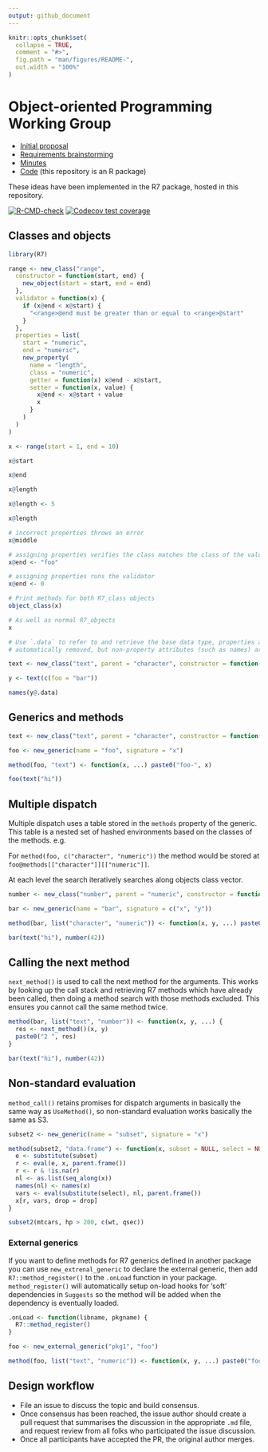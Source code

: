 ```yaml
---
output: github_document
---
```


<!-- README.md is generated from README.Rmd. Please edit that file -->

```r
knitr::opts_chunk$set(
  collapse = TRUE,
  comment = "#>",
  fig.path = "man/figures/README-",
  out.width = "100%"
)
```

# Object-oriented Programming Working Group

* [Initial proposal](proposal/proposal.org)
* [Requirements brainstorming](spec/requirements.md)
* [Minutes](minutes/)
* [Code](R/) (this repository is an R package)

These ideas have been implemented in the R7 package, hosted in this repository.

<!-- badges: start -->
[![R-CMD-check](https://github.com/RConsortium/OOP-WG/workflows/R-CMD-check/badge.svg)](https://github.com/RConsortium/OOP-WG/actions)
[![Codecov test coverage](https://codecov.io/gh/RConsortium/OOP-WG/branch/master/graph/badge.svg)](https://codecov.io/gh/RConsortium/OOP-WG?branch=master)
<!-- badges: end -->


## Classes and objects

```r
library(R7)

range <- new_class("range",
  constructor = function(start, end) {
    new_object(start = start, end = end)
  },
  validator = function(x) {
    if (x@end < x@start) {
      "<range>@end must be greater than or equal to <range>@start"
    }
  },
  properties = list(
    start = "numeric",
    end = "numeric",
    new_property(
      name = "length",
      class = "numeric",
      getter = function(x) x@end - x@start,
      setter = function(x, value) {
        x@end <- x@start + value
        x
      }
    )
  )
)

x <- range(start = 1, end = 10)

x@start

x@end

x@length

x@length <- 5

x@length

# incorrect properties throws an error
x@middle

# assigning properties verifies the class matches the class of the value
x@end <- "foo"

# assigning properties runs the validator
x@end <- 0

# Print methods for both R7_class objects
object_class(x)

# As well as normal R7_objects
x

# Use `.data` to refer to and retrieve the base data type, properties are
# automatically removed, but non-property attributes (such as names) are retained.

text <- new_class("text", parent = "character", constructor = function(text) new_object(.data = text))

y <- text(c(foo = "bar"))

names(y@.data)
```

## Generics and methods

```r
text <- new_class("text", parent = "character", constructor = function(text) new_object(.data = text))

foo <- new_generic(name = "foo", signature = "x")

method(foo, "text") <- function(x, ...) paste0("foo-", x)

foo(text("hi"))
```

## Multiple dispatch

Multiple dispatch uses a table stored in the `methods` property of the generic.
This table is a nested set of hashed environments based on the classes of the methods. e.g.

For `method(foo, c("character", "numeric"))` the method would be stored at `foo@methods[["character"]][["numeric"]]`.

At each level the search iteratively searches along objects class vector.

```r
number <- new_class("number", parent = "numeric", constructor = function(x) new_object(.data = x))

bar <- new_generic(name = "bar", signature = c("x", "y"))

method(bar, list("character", "numeric")) <- function(x, y, ...) paste0("foo-", x, ":", y)

bar(text("hi"), number(42))
```

## Calling the next method

`next_method()` is used to call the next method for the arguments.
This works by looking up the call stack and retrieving R7 methods which have already been called, then doing a method search with those methods excluded.
This ensures you cannot call the same method twice.

```r
method(bar, list("text", "number")) <- function(x, y, ...) {
  res <- next_method()(x, y)
  paste0("2 ", res)
}

bar(text("hi"), number(42))
```

## Non-standard evaluation

`method_call()` retains promises for dispatch arguments in basically the same way as `UseMethod()`, so non-standard evaluation works basically the same as S3.

```r
subset2 <- new_generic(name = "subset", signature = "x")

method(subset2, "data.frame") <- function(x, subset = NULL, select = NULL, drop = FALSE, ...) {
  e <- substitute(subset)
  r <- eval(e, x, parent.frame())
  r <- r & !is.na(r)
  nl <- as.list(seq_along(x))
  names(nl) <- names(x)
  vars <- eval(substitute(select), nl, parent.frame())
  x[r, vars, drop = drop]
}

subset2(mtcars, hp > 200, c(wt, qsec))
```

### External generics

If you want to define methods for R7 generics defined in another package you can use `new_extrenal_generic` to declare the external generic, then add `R7::method_register()` to the `.onLoad` function in your package.
`method_register()` will automatically setup on-load hooks for 'soft' dependencies in `Suggests` so the method will be added when the dependency is eventually loaded.

```r
.onLoad <- function(libname, pkgname) {
  R7::method_register()
}

foo <- new_external_generic("pkg1", "foo")

method(foo, list("text", "numeric")) <- function(x, y, ...) paste0("foo-", x, ": ", y)
```

## Design workflow

* File an issue to discuss the topic and build consensus.
* Once consensus has been reached, the issue author should create a pull 
  request that summarises the discussion in the appropriate `.md` file,
  and request review from all folks who participated the issue discussion.
* Once all participants have accepted the PR, the original author merges.

